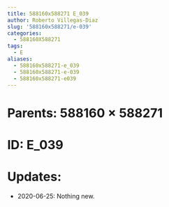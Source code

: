 ```yaml
---
title: 588160x588271 E_039
author: Roberto Villegas-Diaz
slug: '588160x588271/e-039'
categories:
  - 588160X588271
tags:
  - E
aliases:
  - 588160x588271-e_039
  - 588160x588271-e-039
  - 588160x588271-e039
---
```


# **Parents**: 588160 $\times$ 588271
# **ID**: E_039
# **Updates**: 
 - 2020-06-25: Nothing new.
